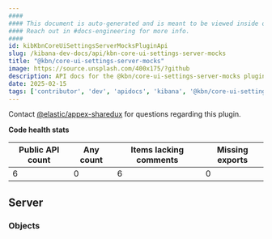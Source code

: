 ```yaml
---
####
#### This document is auto-generated and is meant to be viewed inside our experimental, new docs system.
#### Reach out in #docs-engineering for more info.
####
id: kibKbnCoreUiSettingsServerMocksPluginApi
slug: /kibana-dev-docs/api/kbn-core-ui-settings-server-mocks
title: "@kbn/core-ui-settings-server-mocks"
image: https://source.unsplash.com/400x175/?github
description: API docs for the @kbn/core-ui-settings-server-mocks plugin
date: 2025-02-15
tags: ['contributor', 'dev', 'apidocs', 'kibana', '@kbn/core-ui-settings-server-mocks']
---
```




Contact [@elastic/appex-sharedux](https://github.com/orgs/elastic/teams/appex-sharedux) for questions regarding this plugin.

**Code health stats**

| Public API count  | Any count | Items lacking comments | Missing exports |
|-------------------|-----------|------------------------|-----------------|
| 6 | 0 | 6 | 0 |

## Server

### Objects
<DocDefinitionList data={kbnCoreUiSettingsServerMocksObj.server.objects}/>

